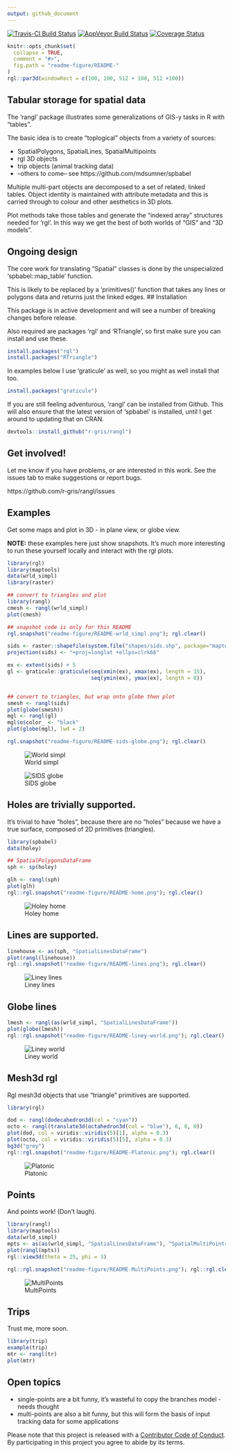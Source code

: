 ```yaml
---
output: github_document
---
```



[![Travis-CI Build Status](https://travis-ci.org/r-gris/rangl.svg?branch=master)](https://travis-ci.org/r-gris/rangl) [![AppVeyor Build Status](https://ci.appveyor.com/api/projects/status/github/r-gris/rangl?branch=master&svg=true)](https://ci.appveyor.com/project/r-gris/rangl) [![Coverage Status](https://img.shields.io/codecov/c/github/r-gris/rangl/master.svg)](https://codecov.io/github/r-gris/rangl?branch=master)

<!-- README.md is generated from README.Rmd. Please edit that file -->

```r
knitr::opts_chunk$set(
  collapse = TRUE,
  comment = "#>",
  fig.path = "readme-figure/README-"
)
rgl::par3d(windowRect = c(100, 100, 512 + 100, 512 +100))
```

## Tabular storage for spatial data 

The 'rangl' package illustrates some generalizations of GIS-y tasks in R with "tables". 

The basic idea is to create "toplogical" objects from a variety of sources: 

* SpatialPolygons, SpatialLines, SpatialMultipoints
* rgl 3D objects
* trip objects (animal tracking data)
* --others to come-- see https://github.com/mdsumner/spbabel


Multiple multi-part objects are decomposed to a set of related, linked tables. Object identity is maintained with attribute metadata and this is carried through to colour and other aesthetics in 3D plots.  

Plot methods take those tables and generate the "indexed array" structures needed for 'rgl'. In this way we get the best of both worlds of "GIS" and "3D models". 

## Ongoing design

The core work for translating "Spatial" classes is done by the unspecialized 'spbabel::map_table' function.

This is likely to be replaced by a 'primitives()' function that takes any lines or polygons data and returns just the linked edges. 
## Installation

This package is in active development and will see a number of breaking changes before release. 


Also required are packages 'rgl' and 'RTriangle', so first make sure you can install and use these. 

```r
install.packages("rgl")
install.packages("RTriangle")

```

In examples below I use 'graticule' as well, so you might as well install that too. 

```r
install.packages("graticule")
```

If you are still feeling adventurous, 'rangl' can be installed from Github. This will also ensure that the latest version of 'spbabel' is installed, until I get around to updating that on CRAN. 

```r
devtools::install_github("r-gris/rangl")
```

## Get involved!

Let me know if you have problems, or are interested in this work. See the issues tab to make suggestions or report bugs. 

https://github.com/r-gris/rangl/issues



## Examples

Get some maps and plot in 3D - in plane view, or globe view. 

**NOTE:** these examples here just show snapshots. It's much more interesting to run these yourself locally and interact with the rgl plots. 


```r

library(rgl)
library(maptools)
data(wrld_simpl)
library(raster)

## convert to triangles and plot 
library(rangl)
cmesh <- rangl(wrld_simpl)
plot(cmesh)

## snapshot code is only for this README
rgl.snapshot("readme-figure/README-wrld_simpl.png"); rgl.clear()

sids <- raster::shapefile(system.file("shapes/sids.shp", package="maptools"))
projection(sids) <- "+proj=longlat +ellps=clrk66"

ex <- extent(sids) + 5
gl <- graticule::graticule(seq(xmin(ex), xmax(ex), length = 15), 
                           seq(ymin(ex), ymax(ex), length = 8))


## convert to triangles, but wrap onto globe then plot
smesh <- rangl(sids)
plot(globe(smesh))
mgl <- rangl(gl)
mgl$o$color_ <- "black"
plot(globe(mgl), lwd = 2)

rgl.snapshot("readme-figure/README-sids-globe.png"); rgl.clear()

```


![World simpl](readme-figure/README-wrld_simpl.png?raw=true "World simpl")

![SIDS globe](readme-figure/README-sids-globe.png?raw=true "SIDS globe")



## Holes are trivially supported. 

It's trivial to have "holes", because there are no "holes" because we have a true surface, composed of 2D primitives (triangles). 

```r
library(spbabel)
data(holey)

## SpatialPolygonsDataFrame
sph <- sp(holey)

glh <- rangl(sph)
plot(glh)
rgl::rgl.snapshot("readme-figure/README-home.png"); rgl.clear()

```


![Holey home](readme-figure/README-home.png?raw=true "Holey home")


## Lines are supported. 


```r
linehouse <- as(sph, "SpatialLinesDataFrame")
plot(rangl(linehouse))
rgl::rgl.snapshot("readme-figure/README-lines.png"); rgl.clear()
```



![Liney lines](readme-figure/README-lines.png?raw=true "Liney lines")

## Globe lines

```r
lmesh <- rangl(as(wrld_simpl, "SpatialLinesDataFrame"))
plot(globe(lmesh))
rgl::rgl.snapshot("readme-figure/README-liney-world.png"); rgl.clear()

```

![Liney world](readme-figure/README-liney-world.png?raw=true "Liney world")


## Mesh3d rgl

Rgl mesh3d objects that use "triangle" primitives are supported. 

```r
library(rgl)

dod <- rangl(dodecahedron3d(col = "cyan"))
octo <- rangl(translate3d(octahedron3d(col = "blue"), 6, 0, 0))
plot(dod, col = viridis::viridis(5)[1], alpha = 0.3)
plot(octo, col = viridis::viridis(5)[5], alpha = 0.3)
bg3d("grey")
rgl::rgl.snapshot("readme-figure/README-Platonic.png"); rgl.clear()

```

![Platonic](readme-figure/README-Platonic.png?raw=true "Platonic")




## Points


And points work!  (Don't laugh). 


```r
library(rangl)
library(maptools)
data(wrld_simpl)
mpts <- as(as(wrld_simpl, "SpatialLinesDataFrame"), "SpatialMultiPointsDataFrame")
plot(rangl(mpts))
rgl::view3d(theta = 25, phi = 3)

```

```r
rgl::rgl.snapshot("readme-figure/README-MultiPoints.png"); rgl::rgl.clear()

```

![MultiPoints](readme-figure/README-MultiPoints.png?raw=true "MultiPoints")


## Trips

Trust me, more soon. 

```r
library(trip)
example(trip)
mtr <- rangl(tr)
plot(mtr)

```



## Open topics

* single-points are a bit funny, it's wasteful to copy the branches model - needs thought
* multi-points are also a bit funny, but this will form the basis of input tracking data for some applications


Please note that this project is released with a [Contributor Code of Conduct](CONDUCT.md). By participating in this project you agree to abide by its terms.


